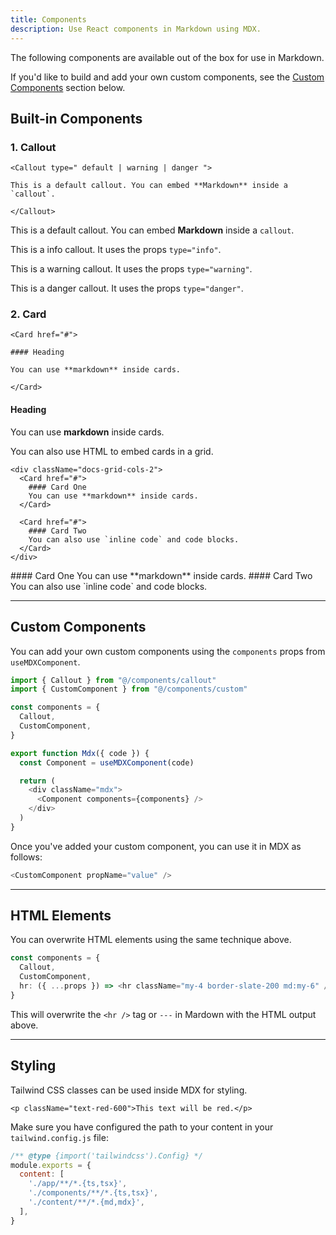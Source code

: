 ```yaml
---
title: Components
description: Use React components in Markdown using MDX.
---
```


The following components are available out of the box for use in Markdown.

If you'd like to build and add your own custom components, see the [Custom Components](#custom-components) section below.

## Built-in Components

### 1. Callout

```mdx
<Callout type=" default | warning | danger ">

This is a default callout. You can embed **Markdown** inside a `callout`.

</Callout>
```

<Callout>

This is a default callout. You can embed **Markdown** inside a `callout`.

</Callout>

<Callout icon="💡" type="info">

This is a info callout. It uses the props `type="info"`.

</Callout>

<Callout icon="⚠️" type="warning">

This is a warning callout. It uses the props `type="warning"`.

</Callout>

<Callout  icon="🚨" type="danger">

This is a danger callout. It uses the props `type="danger"`.

</Callout>

### 2. Card

```mdx
<Card href="#">

#### Heading

You can use **markdown** inside cards.

</Card>
```

<Card href="#">

#### Heading

You can use **markdown** inside cards.

</Card>

You can also use HTML to embed cards in a grid.

```mdx
<div className="docs-grid-cols-2">
  <Card href="#">
    #### Card One 
    You can use **markdown** inside cards.
  </Card>

  <Card href="#">
    #### Card Two 
    You can also use `inline code` and code blocks.
  </Card>
</div>
```

<div className="docs-grid-cols-2">
  <Card href="#">
    #### Card One 
    You can use **markdown** inside cards.
  </Card>

  <Card href="#">
    #### Card Two 
    You can also use `inline code` and code blocks.
  </Card>
</div>

---

## Custom Components

You can add your own custom components using the `components` props from `useMDXComponent`.

```ts title="components/mdx.tsx" {2,6}
import { Callout } from "@/components/callout"
import { CustomComponent } from "@/components/custom"

const components = {
  Callout,
  CustomComponent,
}

export function Mdx({ code }) {
  const Component = useMDXComponent(code)

  return (
    <div className="mdx">
      <Component components={components} />
    </div>
  )
}
```

Once you've added your custom component, you can use it in MDX as follows:

```js
<CustomComponent propName="value" />
```

---

## HTML Elements

You can overwrite HTML elements using the same technique above.

```ts {4}
const components = {
  Callout,
  CustomComponent,
  hr: ({ ...props }) => <hr className="my-4 border-slate-200 md:my-6" />,
}
```

This will overwrite the `<hr />` tag or `---` in Mardown with the HTML output above.

---

## Styling

Tailwind CSS classes can be used inside MDX for styling.

```mdx
<p className="text-red-600">This text will be red.</p>
```

Make sure you have configured the path to your content in your `tailwind.config.js` file:

```js title="tailwind.config.js" {6}
/** @type {import('tailwindcss').Config} */
module.exports = {
  content: [
    './app/**/*.{ts,tsx}',
    './components/**/*.{ts,tsx}',
    './content/**/*.{md,mdx}',
  ],
}
```
